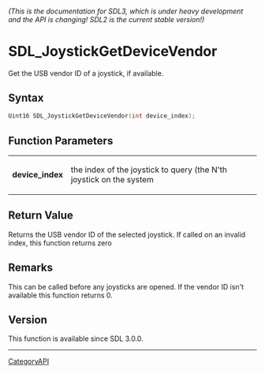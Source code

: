 ====== (This is the documentation for SDL3, which is under heavy development and the API is changing! SDL2 is the current stable version!) ======
= SDL_JoystickGetDeviceVendor =

Get the USB vendor ID of a joystick, if available.

== Syntax ==

<syntaxhighlight lang='c'>
Uint16 SDL_JoystickGetDeviceVendor(int device_index);
</syntaxhighlight>

== Function Parameters ==

{|
|'''device_index'''
|the index of the joystick to query (the N'th joystick on the system
|}

== Return Value ==

Returns the USB vendor ID of the selected joystick. If called on an invalid
index, this function returns zero

== Remarks ==

This can be called before any joysticks are opened. If the vendor ID isn't
available this function returns 0.

== Version ==

This function is available since SDL 3.0.0.

----
[[CategoryAPI]]


